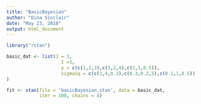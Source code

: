 ```yaml
---
title: "BasicBayesian"
author: "Dina Sinclair"
date: "May 23, 2018"
output: html_document
---
```


```r
library("rstan")
```

```r
basic_dat <- list(J = 3,
                    I =3,
                    y = c(c(1,2,3),c(3,2,4),c(2,1,0.5)),
                    sigmaSq = c(c(1,4,0.3),c(0.3,0.2,5),c(0.1,1,0.5))
)
```

```r
fit <- stan(file = 'basicBayesian.stan', data = basic_dat, 
            iter = 100, chains = 4)
```